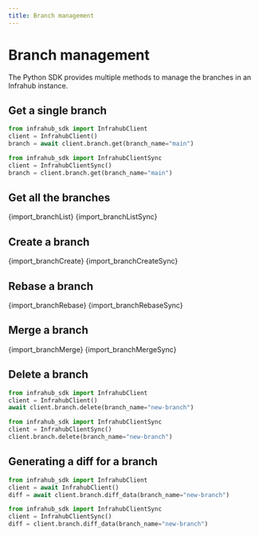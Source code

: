 ```yaml
---
title: Branch management
---
```



# Branch management

The Python SDK provides multiple methods to manage the branches in an Infrahub instance.

## Get a single branch

<Tabs groupId="async-sync">
  <TabItem value="Async" default>

  ```python
  from infrahub_sdk import InfrahubClient
  client = InfrahubClient()
  branch = await client.branch.get(branch_name="main")
  ```

  </TabItem>
  <TabItem value="Sync" default>

  ```python
  from infrahub_sdk import InfrahubClientSync
  client = InfrahubClientSync()
  branch = client.branch.get(branch_name="main")
  ```

  </TabItem>
</Tabs>

## Get all the branches

<Tabs groupId="async-sync">
  <TabItem value="Async" default>
  <CodeBlock language="python">{import_branchList}</CodeBlock>
  </TabItem>
  <TabItem value="Sync" default>
  <CodeBlock language="python">{import_branchListSync}</CodeBlock>
  </TabItem>
</Tabs>

## Create a branch

<Tabs groupId="async-sync">
  <TabItem value="Async" default>
  <CodeBlock language="python">{import_branchCreate}</CodeBlock>
  </TabItem>
  <TabItem value="Sync" default>
  <CodeBlock language="python">{import_branchCreateSync}</CodeBlock>
  </TabItem>
</Tabs>

## Rebase a branch

<Tabs groupId="async-sync">
  <TabItem value="Async" default>
  <CodeBlock language="python">{import_branchRebase}</CodeBlock>
  </TabItem>
  <TabItem value="Sync" default>
  <CodeBlock language="python">{import_branchRebaseSync}</CodeBlock>
  </TabItem>
</Tabs>

## Merge a branch

<Tabs groupId="async-sync">
  <TabItem value="Async" default>
  <CodeBlock language="python">{import_branchMerge}</CodeBlock>
  </TabItem>
  <TabItem value="Sync" default>
  <CodeBlock language="python">{import_branchMergeSync}</CodeBlock>
  </TabItem>
</Tabs>

## Delete a branch

<Tabs groupId="async-sync">
  <TabItem value="Async" default>

  ```python
  from infrahub_sdk import InfrahubClient
  client = InfrahubClient()
  await client.branch.delete(branch_name="new-branch")
  ```

  </TabItem>
  <TabItem value="Sync" default>

  ```python
  from infrahub_sdk import InfrahubClientSync
  client = InfrahubClientSync()
  client.branch.delete(branch_name="new-branch")
  ```

  </TabItem>
</Tabs>

## Generating a diff for a branch

<Tabs groupId="async-sync">
  <TabItem value="Async" default>

  ```python
  from infrahub_sdk import InfrahubClient
  client = await InfrahubClient()
  diff = await client.branch.diff_data(branch_name="new-branch")
  ```

  </TabItem>
  <TabItem value="Sync" default>

  ```python
  from infrahub_sdk import InfrahubClientSync
  client = InfrahubClientSync()
  diff = client.branch.diff_data(branch_name="new-branch")
  ```

  </TabItem>
</Tabs>
